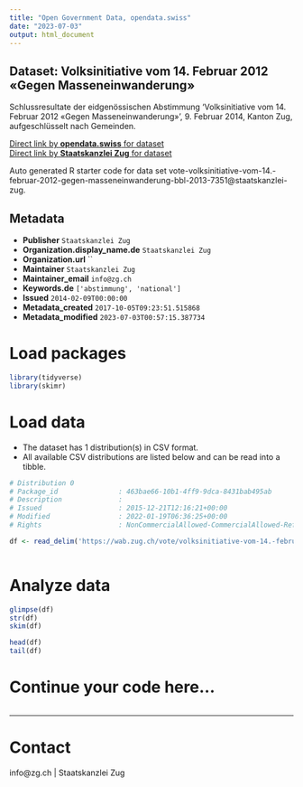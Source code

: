 ```yaml
---
title: "Open Government Data, opendata.swiss"
date: "2023-07-03"
output: html_document
---
```


## Dataset: Volksinitiative vom 14. Februar 2012 «Gegen Masseneinwanderung»

Schlussresultate der eidgenössischen Abstimmung 'Volksinitiative vom 14. Februar 2012 «Gegen Masseneinwanderung»', 9. Februar 2014, Kanton Zug, aufgeschlüsselt nach Gemeinden.

[Direct link by **opendata.swiss** for dataset](https://opendata.swiss/de/dataset/volksinitiative-vom-14-februar-2012-gegen-masseneinwanderung)<br>
[Direct link by **Staatskanzlei Zug** for dataset](https://wab.zug.ch/vote/volksinitiative-vom-14.-februar-2012-gegen-masseneinwanderung-bbl-2013-7351/data)

Auto generated R starter code for data set vote-volksinitiative-vom-14.-februar-2012-gegen-masseneinwanderung-bbl-2013-7351@staatskanzlei-zug.

## Metadata

- **Publisher** `Staatskanzlei Zug`
- **Organization.display_name.de** `Staatskanzlei Zug`
- **Organization.url** ``
- **Maintainer** `Staatskanzlei Zug`
- **Maintainer_email** `info@zg.ch`
- **Keywords.de** `['abstimmung', 'national']`
- **Issued** `2014-02-09T00:00:00`
- **Metadata_created** `2017-10-05T09:23:51.515868`
- **Metadata_modified** `2023-07-03T00:57:15.387734`


# Load packages

```r

library(tidyverse)
library(skimr)

```

# Load data

-   The dataset has 1 distribution(s) in CSV format.
-   All available CSV distributions are listed below and can be read into a tibble.

```r

# Distribution 0
# Package_id               : 463bae66-10b1-4ff9-9dca-8431bab495ab
# Description              : 
# Issued                   : 2015-12-21T12:16:21+00:00
# Modified                 : 2022-01-19T06:36:25+00:00
# Rights                   : NonCommercialAllowed-CommercialAllowed-ReferenceRequired

df <- read_delim('https://wab.zug.ch/vote/volksinitiative-vom-14.-februar-2012-gegen-masseneinwanderung-bbl-2013-7351/data-csv')



```

# Analyze data

```r

glimpse(df)
str(df)
skim(df)

head(df)
tail(df)

```

# Continue your code here...

```r

```

------------------------------------------------------------------------

# Contact

info@zg.ch | Staatskanzlei Zug
